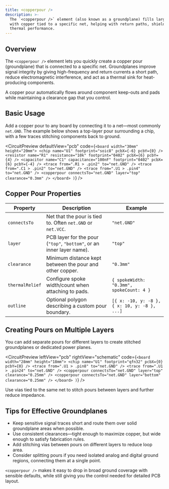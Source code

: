 ```yaml
---
title: <copperpour />
description: >-
  The `<copperpour />` element (also known as a groundplane) fills large areas of a layer
  with copper tied to a specific net, helping with return paths, shielding, and
  thermal performance.
---
```



## Overview

The `<copperpour />` element lets you quickly create a copper pour (groundplane) that
is connected to a specific net. Groundplanes improve signal integrity by giving
high-frequency and return currents a short path, reduce electromagnetic
interference, and act as a thermal sink for heat-producing components.

A copper pour automatically flows around component keep-outs and pads while
maintaining a clearance gap that you control.

## Basic Usage

Add a copper pour to any board by connecting it to a net—most commonly
`net.GND`. The example below shows a top-layer pour surrounding a chip, with a
few traces stitching components back to ground.

<CircuitPreview defaultView="pcb" code={`
    <board width="30mm" height="20mm">
      <chip name="U1" footprint="soic8" pcbX={-6} pcbY={0} />
      <resistor name="R1" resistance="10k" footprint="0402" pcbX={6} pcbY={4} />
      <capacitor name="C1" capacitance="100nF" footprint="0402" pcbX={6} pcbY={-4} />
      <trace from=".R1 > .pin2" to="net.GND" />
      <trace from=".C1 > .pin2" to="net.GND" />
      <trace from=".U1 > .pin4" to="net.GND" />
      <copperpour connectsTo="net.GND" layer="top" clearance="0.3mm" />
    </board>
  )
`} />

## Copper Pour Properties

| Property | Description | Example |
| -------- | ----------- | ------- |
| `connectsTo` | Net that the pour is tied to. Often `net.GND` or `net.VCC`. | `"net.GND"` |
| `layer` | PCB layer for the pour (`"top"`, `"bottom"`, or an inner layer name). | `"top"` |
| `clearance` | Minimum distance kept between the pour and other copper. | `"0.3mm"` |
| `thermalRelief` | Configure spoke width/count when attaching to pads. | `{ spokeWidth: "0.3mm", spokeCount: 4 }` |
| `outline` | Optional polygon describing a custom pour boundary. | `[{ x: -10, y: -8 }, { x: 10, y: -8 }, ...]` |

## Creating Pours on Multiple Layers

You can add separate pours for different layers to create stitched groundplanes
or dedicated power planes.

<CircuitPreview leftView="pcb" rightView="schematic" code={`
    <board width="28mm" height="18mm">
      <chip name="U1" footprint="qfn32" pcbX={0} pcbY={0} />
      <trace from=".U1 > .pin8" to="net.GND" />
      <trace from=".U1 > .pin24" to="net.GND" />
      <copperpour connectsTo="net.GND" layer="top" clearance="0.25mm" />
      <copperpour connectsTo="net.GND" layer="bottom" clearance="0.25mm" />
    </board>
  )
`} />

Use vias tied to the same net to stitch pours between layers and further reduce
impedance.

## Tips for Effective Groundplanes

- Keep sensitive signal traces short and route them over solid groundplane
  areas when possible.
- Use consistent clearances—tight enough to maximize copper, but wide enough to
  satisfy fabrication rules.
- Add stitching vias between pours on different layers to reduce loop area.
- Consider splitting pours if you need isolated analog and digital ground
  regions, connecting them at a single point.

`<copperpour />` makes it easy to drop in broad ground coverage with sensible
defaults, while still giving you the control needed for detailed PCB layout.
